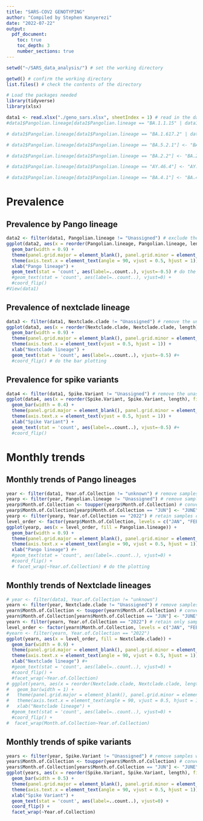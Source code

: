 ```yaml
---
title: "SARS-COV2 GENOTYPING"
author: "Compiled by Stephen Kanyerezi"
date: "2022-07-22"
output:
  pdf_document:
    toc: true
    toc_depth: 3
    number_sections: true
---
```


\newpage

```r
setwd("~/SARS_data_analysis/") # set the working directory

getwd() # confirm the working directory
list.files() # check the contents of the directory

# Load the packages needed
library(tidyverse)
library(xlsx)

data1 <- read.xlsx("./geno_sars.xlsx", sheetIndex = 1) # read in the data
#data1$Pangolian.lineage[data1$Pangolian.lineage == "BA.1.1.15" | data1$Pangolian.lineage == "BA.1.1.4" | data1$Pangolian.lineage == "BA.1.15" | data1$Pangolian.lineage == "BA.1.1.1" | data1$Pangolian.lineage == "BA.1.1.18" | data1$Pangolian.lineage == "BA.1.1.2" | data1$Pangolian.lineage == "BA.1.113"] <- "BA.1.1"

# data1$Pangolian.lineage[data1$Pangolian.lineage == "BA.1.617.2" | data1$Pangolian.lineage == "BA.1.2" | data1$Pangolian.lineage == "BA.1.9" | data1$Pangolian.lineage == "B.1.617.2" | data1$Pangolian.lineage == "BA.1.14.1" | data1$Pangolian.lineage == "BA.1.13"] <- "BA.1"

# data1$Pangolian.lineage[data1$Pangolian.lineage == "BA.5.2.1"] <- "BA.5"

# data1$Pangolian.lineage[data1$Pangolian.lineage == "BA.2.2"] <- "BA.2"

# data1$Pangolian.lineage[data1$Pangolian.lineage == "AY.46.4"] <- "AY.46"

# data1$Pangolian.lineage[data1$Pangolian.lineage == "BA.4.1"] <- "BA.4"
```

# Prevalence

## Prevalence by Pango lineage

```r
data2 <- filter(data1, Pangolian.lineage != "Unassigned") # exclude the unassigned samples
ggplot(data2, aes(x = reorder(Pangolian.lineage, Pangolian.lineage, length), fill = Pangolian.lineage)) +
  geom_bar(width = 0.9) +
  theme(panel.grid.major = element_blank(), panel.grid.minor = element_blank(), panel.background = element_blank(), axis.line = element_line(colour = "black")) +
  theme(axis.text.x = element_text(angle = 90, vjust = 0.5, hjust = 1)) +
  xlab("Pango lineage") +
  geom_text(stat = 'count', aes(label=..count..), vjust=-0.5) # do the bar plot
  #geom_text(stat = 'count', aes(label=..count..), vjust=0) +
  #coord_flip()
#View(data1)

```

## Prevalence of nextclade lineage

```r
data3 <- filter(data1, Nextclade.clade != "Unassigned") # remove the unassigned samples for nextclade
ggplot(data3, aes(x = reorder(Nextclade.clade, Nextclade.clade, length), fill = Nextclade.clade)) +
  geom_bar(width = 0.9) +
  theme(panel.grid.major = element_blank(), panel.grid.minor = element_blank(), panel.background = element_blank(), axis.line = element_line(colour = "black")) +
  theme(axis.text.x = element_text(vjust = 0.5, hjust = 1)) +
  xlab("Nextclade lineage") +
  geom_text(stat = 'count', aes(label=..count..), vjust=-0.5) #+
  #coord_flip() # do the bar plotting
```

## Prevalence for spike variants

```r
data4 <- filter(data1, Spike.Variant != "Unassigned") # remove the unassigned samples for the spike variants
ggplot(data4, aes(x = reorder(Spike.Variant, Spike.Variant, length), fill = Spike.Variant)) +
  geom_bar(width = 0.4) +
  theme(panel.grid.major = element_blank(), panel.grid.minor = element_blank(), panel.background = element_blank(), axis.line = element_line(colour = "black")) +
  theme(axis.text.x = element_text(vjust = 0.5, hjust = 1)) +
  xlab("Spike Variant") +
  geom_text(stat = 'count', aes(label=..count..), vjust=-0.5) #+
  #coord_flip()

```

# Monthly trends

## Monthly trends of Pango lineages

```r
year <- filter(data1, Year.of.Collection != "unknown") # remove samples with unknown year of collection
yearp <- filter(year, Pangolian.lineage != "Unassigned") # remove samples whose pangolin lineage is unassigned
yearp$Month.of.Collection <- toupper(yearp$Month.of.Collection) # convert the month of collection to upper case
yearp$Month.of.Collection[yearp$Month.of.Collection == "JUN"] <- "JUNE" # convert "JUN " values to "JUNE"
yearp <- filter(yearp, Year.of.Collection == "2022") # retain samples collected in 2022 only
level_order <- factor(yearp$Month.of.Collection, levels = c("JAN", "FEB", "MAY", "JUNE", "JULY", "DEC")) # create levels for months so that the plot shows the exact sequence and not follow alphabetical order
ggplot(yearp, aes(x = level_order, fill = Pangolian.lineage)) +
  geom_bar(width = 0.9) +
  theme(panel.grid.major = element_blank(), panel.grid.minor = element_blank(), panel.background = element_blank(), axis.line = element_line(colour = "black")) +
  theme(axis.text.x = element_text(angle = 90, vjust = 0.5, hjust = 1)) +
  xlab("Pango lineage") #+
  #geom_text(stat = 'count', aes(label=..count..), vjust=0) +
  #coord_flip() +
  # facet_wrap(~Year.of.Collection) # do the plotting

```

## Monthly trends of Nextclade lineages

```r
# year <- filter(data1, Year.of.Collection != "unknown")
yearn <- filter(year, Nextclade.clade != "Unassigned") # remove samples whose nextclade lineage is unassigned
yearn$Month.of.Collection <- toupper(yearn$Month.of.Collection) # convert the months to upper case
yearn$Month.of.Collection[yearn$Month.of.Collection == "JUN"] <- "JUNE" # convert "JUN " to "JUNE" values
yearn <- filter(yearn, Year.of.Collection == "2022") # retain only samples collected in 2022
level_order <- factor(yearn$Month.of.Collection, levels = c("JAN", "FEB", "MAY", "JUNE", "JULY", "DEC")) # convert the month of collection to factors and create levels for a sensible display
#yearn <- filter(yearn, Year.of.Collection == "2022")
ggplot(yearn, aes(x = level_order, fill = Nextclade.clade)) +
  geom_bar(width = 0.9) +
  theme(panel.grid.major = element_blank(), panel.grid.minor = element_blank(), panel.background = element_blank(), axis.line = element_line(colour = "black")) +
  theme(axis.text.x = element_text(angle = 90, vjust = 0.5, hjust = 1)) +
  xlab("Nextclade lineage") #+
  #geom_text(stat = 'count', aes(label=..count..), vjust=0) +
  #coord_flip() +
  #facet_wrap(~Year.of.Collection)
# ggplot(yearn, aes(x = reorder(Nextclade.clade, Nextclade.clade, length), fill = Nextclade.clade)) +
#   geom_bar(width = 1) +
#   theme(panel.grid.major = element_blank(), panel.grid.minor = element_blank(), panel.background = element_blank(), axis.line = element_line(colour = "black")) +
#   theme(axis.text.x = element_text(angle = 90, vjust = 0.5, hjust = 1)) +
#   xlab("Nextclade lineage") +
  #geom_text(stat = 'count', aes(label=..count..), vjust=0) +
  #coord_flip() +
#  facet_wrap(Month.of.Collection~Year.of.Collection)
```

## Monthly trends of spike variants

```r
years <- filter(year, Spike.Variant != "Unassigned") # remove samples whose spike variant is unassigned
years$Month.of.Collection <- toupper(years$Month.of.Collection) # convert the month of collection to upper case
years$Month.of.Collection[years$Month.of.Collection == "JUN"] <- "JUNE" # replace "JUN" values with "JUNE"
ggplot(years, aes(x = reorder(Spike.Variant, Spike.Variant, length), fill = Month.of.Collection)) +
  geom_bar(width = 0.5) +
  theme(panel.grid.major = element_blank(), panel.grid.minor = element_blank(), panel.background = element_blank(), axis.line = element_line(colour = "black")) +
  theme(axis.text.x = element_text(angle = 90, vjust = 0.5, hjust = 1)) +
  xlab("Spike Variant") +
  geom_text(stat = 'count', aes(label=..count..), vjust=0) +
  coord_flip() +
  facet_wrap(~Year.of.Collection)

```